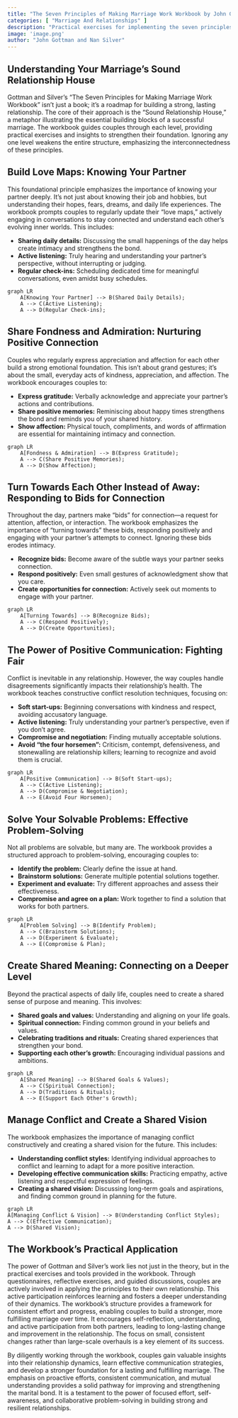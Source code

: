 ```yaml
---
title: "The Seven Principles of Making Marriage Work Workbook by John Gottman and Nan Silver"
categories: [ "Marriage And Relationships" ]
description: "Practical exercises for implementing the seven principles"
image: 'image.png'
author: "John Gottman and Nan Silver"
---
```

## Understanding Your Marriage's Sound Relationship House

Gottman and Silver's "The Seven Principles for Making Marriage Work Workbook" isn't just a book; it's a roadmap for building a strong, lasting relationship.  The core of their approach is the "Sound Relationship House," a metaphor illustrating the essential building blocks of a successful marriage.  The workbook guides couples through each level, providing practical exercises and insights to strengthen their foundation.  Ignoring any one level weakens the entire structure, emphasizing the interconnectedness of these principles.


## Build Love Maps: Knowing Your Partner

This foundational principle emphasizes the importance of knowing your partner deeply.  It’s not just about knowing their job and hobbies, but understanding their hopes, fears, dreams, and daily life experiences.  The workbook prompts couples to regularly update their "love maps," actively engaging in conversations to stay connected and understand each other's evolving inner worlds.  This includes:

*   **Sharing daily details:**  Discussing the small happenings of the day helps create intimacy and strengthens the bond.
*   **Active listening:** Truly hearing and understanding your partner's perspective, without interrupting or judging.
*   **Regular check-ins:** Scheduling dedicated time for meaningful conversations, even amidst busy schedules.


```mermaid
graph LR
    A[Knowing Your Partner] --> B(Shared Daily Details);
    A --> C(Active Listening);
    A --> D(Regular Check-ins);
```


## Share Fondness and Admiration: Nurturing Positive Connection

Couples who regularly express appreciation and affection for each other build a strong emotional foundation.  This isn't about grand gestures; it's about the small, everyday acts of kindness, appreciation, and affection.  The workbook encourages couples to:

*   **Express gratitude:** Verbally acknowledge and appreciate your partner's actions and contributions.
*   **Share positive memories:** Reminiscing about happy times strengthens the bond and reminds you of your shared history.
*   **Show affection:** Physical touch, compliments, and words of affirmation are essential for maintaining intimacy and connection.


```mermaid
graph LR
    A[Fondness & Admiration] --> B(Express Gratitude);
    A --> C(Share Positive Memories);
    A --> D(Show Affection);
```


## Turn Towards Each Other Instead of Away:  Responding to Bids for Connection

Throughout the day, partners make "bids" for connection—a request for attention, affection, or interaction.  The workbook emphasizes the importance of "turning towards" these bids, responding positively and engaging with your partner's attempts to connect.  Ignoring these bids erodes intimacy.

*   **Recognize bids:**  Become aware of the subtle ways your partner seeks connection.
*   **Respond positively:** Even small gestures of acknowledgment show that you care.
*   **Create opportunities for connection:** Actively seek out moments to engage with your partner.


```mermaid
graph LR
    A[Turning Towards] --> B(Recognize Bids);
    A --> C(Respond Positively);
    A --> D(Create Opportunities);
```


## The Power of Positive Communication:  Fighting Fair

Conflict is inevitable in any relationship.  However, the way couples handle disagreements significantly impacts their relationship's health. The workbook teaches constructive conflict resolution techniques, focusing on:

*   **Soft start-ups:**  Beginning conversations with kindness and respect, avoiding accusatory language.
*   **Active listening:**  Truly understanding your partner's perspective, even if you don't agree.
*   **Compromise and negotiation:**  Finding mutually acceptable solutions.
*   **Avoid "the four horsemen":** Criticism, contempt, defensiveness, and stonewalling are relationship killers; learning to recognize and avoid them is crucial.


```mermaid
graph LR
    A[Positive Communication] --> B(Soft Start-ups);
    A --> C(Active Listening);
    A --> D(Compromise & Negotiation);
    A --> E(Avoid Four Horsemen);
```


## Solve Your Solvable Problems:  Effective Problem-Solving

Not all problems are solvable, but many are. The workbook provides a structured approach to problem-solving, encouraging couples to:

*   **Identify the problem:** Clearly define the issue at hand.
*   **Brainstorm solutions:**  Generate multiple potential solutions together.
*   **Experiment and evaluate:**  Try different approaches and assess their effectiveness.
*   **Compromise and agree on a plan:**  Work together to find a solution that works for both partners.


```mermaid
graph LR
    A[Problem Solving] --> B(Identify Problem);
    A --> C(Brainstorm Solutions);
    A --> D(Experiment & Evaluate);
    A --> E(Compromise & Plan);
```


## Create Shared Meaning:  Connecting on a Deeper Level

Beyond the practical aspects of daily life, couples need to create a shared sense of purpose and meaning. This involves:

*   **Shared goals and values:**  Understanding and aligning on your life goals.
*   **Spiritual connection:**  Finding common ground in your beliefs and values.
*   **Celebrating traditions and rituals:**  Creating shared experiences that strengthen your bond.
*   **Supporting each other's growth:**  Encouraging individual passions and ambitions.


```mermaid
graph LR
    A[Shared Meaning] --> B(Shared Goals & Values);
    A --> C(Spiritual Connection);
    A --> D(Traditions & Rituals);
    A --> E(Support Each Other's Growth);
```



## Manage Conflict and Create a Shared Vision

The workbook emphasizes the importance of managing conflict constructively and creating a shared vision for the future.  This includes:

* **Understanding conflict styles:** Identifying individual approaches to conflict and learning to adapt for a more positive interaction.
* **Developing effective communication skills:**  Practicing empathy, active listening and respectful expression of feelings.
* **Creating a shared vision:** Discussing long-term goals and aspirations, and finding common ground in planning for the future.


```mermaid
graph LR
A[Managing Conflict & Vision] --> B(Understanding Conflict Styles);
A --> C(Effective Communication);
A --> D(Shared Vision);
```

##  The Workbook's Practical Application

The power of Gottman and Silver's work lies not just in the theory, but in the practical exercises and tools provided in the workbook.  Through questionnaires, reflective exercises, and guided discussions, couples are actively involved in applying the principles to their own relationship.  This active participation reinforces learning and fosters a deeper understanding of their dynamics.  The workbook's structure provides a framework for consistent effort and progress, enabling couples to build a stronger, more fulfilling marriage over time.  It encourages self-reflection, understanding, and active participation from both partners, leading to long-lasting change and improvement in the relationship.  The focus on small, consistent changes rather than large-scale overhauls is a key element of its success.


By diligently working through the workbook, couples gain valuable insights into their relationship dynamics, learn effective communication strategies, and develop a stronger foundation for a lasting and fulfilling marriage.  The emphasis on proactive efforts, consistent communication, and mutual understanding provides a solid pathway for improving and strengthening the marital bond.  It is a testament to the power of focused effort, self-awareness, and collaborative problem-solving in building strong and resilient relationships.

